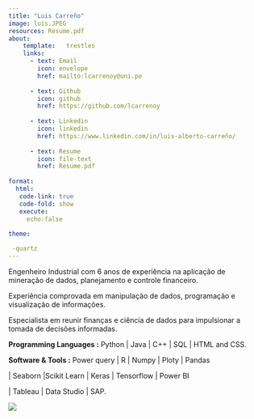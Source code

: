 ```yaml
---
title: "Luis Carreño"
image: luis.JPEG
resources: Resume.pdf
about: 
    template:   trestles
    links: 
      - text: Email
        icon: envelope
        href: mailto:lcarrenoy@uni.pe
        
      - text: Github
        icon: github
        href: https://github.com/lcarrenoy
        
      - text: Linkedin
        icon: linkedin
        href: https://www.linkedin.com/in/luis-alberto-carreño/             
    
      - text: Resume
        icon: file-text
        href: Resume.pdf
        
format:
  html:        
   code-link: true 
   code-fold: show 
   execute:
     echo:false     
         
theme:

 -quartz
---
```


Engenheiro Industrial com 6 anos de experiência na aplicação de mineração de dados, planejamento e controle financeiro.

Experiência comprovada em manipulação de dados, programação e visualização de informações.

Especialista em reunir finanças e ciência de dados para impulsionar a tomada de decisões informadas.

**Programming Languages :** Python \| Java \| C++ \| SQL \| HTML and CSS.

**Software & Tools :** Power query \| R \| Numpy \| Ploty \| Pandas

\| Seaborn \|Scikit Learn \| Keras \| Tensorflow \| Power BI

\| Tableau \| Data Studio \| SAP.

![](bg-masthead.jpg){withd="10%"}


